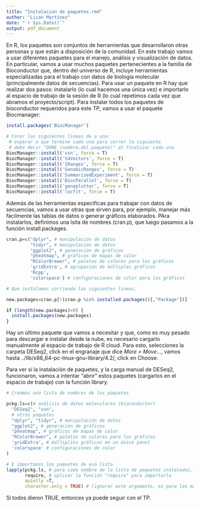 ```yaml
---
title: "Instalacion de paquetes.rmd"
author: "Lican Martínez"
date: "`r Sys.Date()`"
output: pdf_document
---
```


En R, los paquetes son conjuntos de herramientas que desarrollaron otras personas y que están a disposición de la comunidad. En este trabajo vamos a usar diferentes paquetes para el manejo, análisis y visualización de datos. En particular, vamos a usar muchos paquetes pertenecientes a la familia de Bioconductor que, dentro del universo de R, incluye herramientas especializadas para el trabajo con datos de biología molecular (principalmente datos de secuencias). Para usar un paquete en R hay que realizar dos pasos: instalarlo (lo cual hacemos una única vez) e importarlo al espacio de trabajo de la sesión de R (lo cual repetimos cada vez que abramos el proyecto/script).
Para instalar todos los paquetes de bioconductor requeridos para este TP, vamos a usar el paquete Biocmanager:


```r
install.packages('BiocManager')

# Corer las siguientes lineas de a una:
 # esperar a que termine cada una para correr la siguiente
 # debe decir "DONE (nombre.del.paquete)" al finalizar cada una
BiocManager::install('vsn', force = T)
BiocManager::install('S4Vectors', force = T)
BiocManager::install('IRanges', force = T)
BiocManager::install('GenomicRanges', force = T)
BiocManager::install('SummarizedExperiment', force = T)
BiocManager::install('BiocParallel', force = T)
BiocManager::install('geneplotter', force = T)
BiocManager::install('locfit', force = T)


```

Además de las herramientas específicas para trabajar con datos de secuencias, vamos a usar otras que sirven
para, por ejemplo, manejar más fácilmente las tablas de datos o generar gráficos elaborados. PAra instalarlos, definimos una lsita de nombres (cran.p), que luego pasamos a la función install.packages. 

```r

cran.p=c("dplyr", # manipulación de datos
         "tidyr", # manipulación de datos
         "ggplot2", # generación de gráficos
         "pheatmap", # gráficos de mapas de calor
         "RColorBrewer", # paletas de colores para los gráficos
         'gridExtra', # agrupación de múltiples gráficos
         'Rcpp',
         'colorspace') # configuraciones de color para los gráficos

# Que instalamos corriendo las siguientes lineas.

new.packages=cran.p[!(cran.p %in% installed.packages()[,"Package"])]

if (length(new.packages)>0) {
  install.packages(new.packages)
}


```

Hay un último paquete que vamos a necesitar y que, como es muy pesado para descargar e instalar desde la nube, es necesario cargarlo manualmente al espacio de trabajo de R cloud. Para esto, selecciones la carpeta DESeq2, click en el engranaje que dice *More > Move...*, vamos hasta ../lib/x86_64-pc-linux-gnu-library/4.2/, click en Choose.

Para ver si la instalación de paquetes, y la carga manual de DESeq2, funcionaron, vamos a intentar "abrir" estos paquetes (cargarlos en el espacio de trabajo) con la función library.

```r

# Creamos una lista de nombres de los paquetes

pckg.ls=c(# análisis de datos moleculares (bioconductor)
  "DESeq2", "vsn",
  # otros paquetes
  "dplyr", "tidyr", # manipulación de datos
  "ggplot2", # generación de gráficos
  "pheatmap", # gráficos de mapas de calor
  "RColorBrewer", # paletas de colores para los gráficos
  'gridExtra', # múltiplies gráficos en un único panel
  'colorspace' # configuraciones de color
)

# E importamos los paquetes de esa lista
lapply(pckg.ls, # para cada nombre de la lista de paquetes instalados...
       require, # aplicar la función "require" para importarlo
       quietly =T,
       character.only = TRUE) # (ignorar este argumento, es para las mañas de R)

```

Si todos dieron TRUE, entonces ya puede seguir con el TP.





